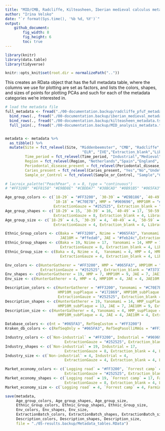 ```yaml
---
title: "MID/CMB, Radcliffe, Kilteasheen, Iberian medieval calculus metadata and colors"
author: "Irina Velsko"
date: "`r format(Sys.time(), '%b %d, %Y')`"
output:
    github_document:
        fig_width: 8
        fig_height: 6
        toc: true
---
```


```r
library(knitr)
library(data.table)
library(tidyverse)

```

```r
knitr::opts_knit$set(root.dir = normalizePath(".."))
```

This creates an RData object that has the full metadata table, where the columns
we use for plotting are set as factors, and lists the colors, shapes, and sizes of
points for plotting PCAs and such for each of the metadata categories we're
interested in.
```r
# load the metadata file
full_metadata <- fread("./00-documentation.backup/radcliffe_pfuT_metadata.tsv") %>%
  bind_rows(., fread("./00-documentation.backup/iberian_medieval_metadata.tsv")) %>%
  bind_rows(., fread("./00-documentation.backup/kilteasheen_metadata.tsv")) %>%
  full_join(., fread("./00-documentation.backup/MID_analysis_metadata.tsv"))


metadata <- metadata %>%
  as_tibble() %>%
  mutate(Site = fct_relevel(Site, "Middenbeemster", "CMB", "Radcliffe", "Kilteasheen",
                                   "ELR", "IVE","Extraction_blank","Library_blank"),
         Time_period = fct_relevel(Time_period, "Industrial","Medieval","Extraction_blank","Library_blank"),
         Region = fct_relevel(Region, "Netherlands","Spain","England", "Iberia","Ireland"),
         Periodontal_disease_present = fct_relevel(Periodontal_disease_present, "Yes","No","Undetermined"),
         Caries_present = fct_relevel(Caries_present, "Yes","No","Undetermined"),
         Sample_or_Control = fct_relevel(Sample_or_Control, "Sample","Control"))

```

```r
# lacroix_palette("PeachPear", n = 8, type = "continuous")
# "#FF3200" "#EF8158" "#E9BD8E" "#CBDDA7" "#38BCAD" "#0B91B5" "#065FA3" "#172869"

Age_group_colors <- c(`18-29` = "#FF3200", `30-39` = "#E9B186", `40-49` = "#82CDAA", `50-59` = "#0686B8", `60+` = "#172869",
                      `10-18` = "#C70E7B", HMP = "#969696", HMP10M = "#d9d9d9",
                      ExtractionGauze = "#252525", Extraction_blank = "#737373", Library_blank = "#bdbdbd")
Age_group_shapes <- c(`18-29` = 15, `30-39` = 16, `40-49` = 17, `50-59` = 18, `60+` = 25, `10-18` = 14, HMP = 7, HMP10M = 9,
                      ExtractionGauze = 8, Extraction_blank = 4, Library_blank = 3)
Age_group_size <- c(`18-29` = 4.5, `30-39` = 4, `40-49` = 4, `50-59` = 6, `60+` = 4, `10-18` = 4, HMP = 4, HMP10M = 4,
                      ExtractionGauze = 4, Extraction_blank = 4, Library_blank = 4)

Ethnic_Group_colors <- c(Baka = "#FF3200", Nzime = "#065FA3", Yanomami = "#C70E7B", HMP = "#969696", HMP10M = "#d9d9d9", 
                         JAE10M = "#ffeda0", JAE = "#feb24c",ExtractionGauze = "#252525", Extraction_blank = "#737373", Library_blank = "#bdbdbd")
Ethnic_Group_shapes <- c(Baka = 19, Nzime = 17,  Yanomami = 14, HMP = 7, HMP10M = 9, JAE = 7, JAE10M = 9,
                         ExtractionGauze = 8, Extraction_blank = 4, Library_blank = 3)
Ethnic_Group_size <- c(Baka = 4, Nzime = 4,  Yanomami = 4, HMP = 4, HMP10M = 4, JAE = 4, JAE10M = 4,
                         ExtractionGauze = 4, Extraction_blank = 4, Library_blank = 4)

Env_colors <- c(HunterGatherer = "#FF3200", HMP = "#065FA3", HMP10M = "#172869", JAE10M = "#ffeda0", JAE = "#feb24c",
                ExtractionGauze = "#252525", Extraction_blank = "#737373", Library_blank = "#bdbdbd")
Env_shapes <- c(HunterGatherer = 19, HMP = 7, HMP10M = 9, JAE = 7, JAE10M = 9, ExtractionGauze = 8, Extraction_blank = 4, Library_blank = 3)
Env_size <- c(HunterGatherer = 4, HMP = 4, HMP10M = 4, JAE = 4, JAE10M = 4, ExtractionGauze = 4, Extraction_blank = 4, Library_blank = 4)

Description_colors <- c(HunterGatherer = "#FF3200", Yanomami = "#C70E7B", HMP_supPlaque = "#065FA3", HMP_subPlaque = "#065FA3", # HMP_supPlaque = "#", HMP_subPlaque = "#172869", 
                        HMP10M_supPlaque = "#172869", HMP10M_subPlaque = "#172869", JAE10M = "#ffeda0", JAE = "#feb24c",
                        ExtractionGauze = "#252525", Extraction_blank = "#737373", Library_blank = "#bdbdbd")
Description_shapes <- c(HunterGatherer = 19, Yanomami = 14, HMP_supPlaque = 10, HMP_subPlaque = 13, HMP10M_supPlaque = 10, 
                        HMP10M_subPlaque = 13, JAE = 7, JAE10M = 9, ExtractionGauze = 8, Extraction_blank = 4, Library_blank = 3)
Description_size <- c(HunterGatherer = 4, Yanomami = 4, HMP_supPlaque = 4, HMP_subPlaque = 4, HMP10M_supPlaque = 4, 
                        HMP10M_subPlaque = 4, JAE = 4, JAE10M = 4, ExtractionGauze = 4, Extraction_blank = 4, Library_blank = 4)

Database_colors <- c(nt = "#065FA3", RefSeqCustom = "#FF3200")
Kraken_db_colors <- c(RefSeqOnly = "#065FA3", RefSeqPasolliMAGs = "#FF3200")

Industry_colors <- c(`Non-industrial` = "#FF3200", Industrial = "#969696",
                           ExtractionGauze = "#252525", Extraction_blank = "#737373", Library_blank = "#bdbdbd")
Industry_shapes <- c(`Non-industrial` = 19, Industrial = 17,
                           ExtractionGauze = 8, Extraction_blank = 4, Library_blank = 3)
Industry_size <- c(`Non-industrial` = 4, Industrial = 4,
                           ExtractionGauze = 4, Extraction_blank = 4, Library_blank = 4)

Market_economy_colors <- c(`Logging road` = "#FF3200", `Forrest camp` = "#065FA3", Farming = "#82CDAA", Yanomami = "#C70E7B", Industrial = "#969696",
                           ExtractionGauze = "#252525", Extraction_blank = "#737373", Library_blank = "#bdbdbd")
Market_economy_shapes <- c(`Logging road` = 19, `Forrest camp` = 17, Farming = 18, Yanomami = 14, Industrial = 15,
                           ExtractionGauze = 8, Extraction_blank = 4, Library_blank = 3)
Market_economy_size <- c(`Logging road` = 4, `Forrest camp` = 4, Farming = 6, Yanomami = 4, Industrial = 4,


```


```r
save(metadata, 
     Age_group_colors, Age_group_shapes, Age_group_size,
     Ethnic_Group_colors, Ethnic_Group_shapes, Ethnic_Group_size,
     Env_colors, Env_shapes, Env_size,
     ExtractionBatch_colors, ExtractionBatch_shapes, ExtractionBatch_size,
     Description_colors, Description_shapes, Description_size, 
     file = "./05-results.backup/Metadata_tables.RData")

```

